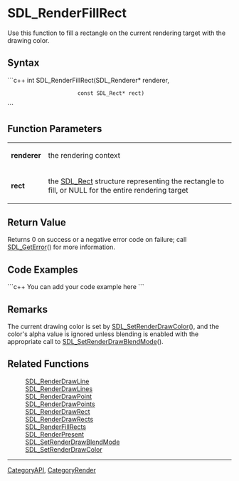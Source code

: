 <!-- pragma section-numbers off -->
<!-- pragma disable-camelcase -->

= SDL_RenderFillRect =
Use this function to fill a rectangle on the current rendering target with the drawing color.


== Syntax ==
```c++
int SDL_RenderFillRect(SDL_Renderer*   renderer,
                       const SDL_Rect* rect)
```

== Function Parameters ==
{|
|'''renderer'''
|the rendering context
|-
|'''rect'''
|the [[SDL_Rect]] structure representing the rectangle to fill, or NULL for the entire rendering target
|}

== Return Value ==
Returns 0 on success or a negative error code on failure; call [[SDL_GetError]]() for more information.

== Code Examples ==
```c++
You can add your code example here
```

== Remarks ==
The current drawing color is set by [[SDL_SetRenderDrawColor]](), and the color's alpha value is ignored unless blending is enabled with the appropriate call to [[SDL_SetRenderDrawBlendMode]]().

== Related Functions ==
:[[SDL_RenderDrawLine]]
:[[SDL_RenderDrawLines]]
:[[SDL_RenderDrawPoint]]
:[[SDL_RenderDrawPoints]]
:[[SDL_RenderDrawRect]]
:[[SDL_RenderDrawRects]]
:[[SDL_RenderFillRects]]
:[[SDL_RenderPresent]]
:[[SDL_SetRenderDrawBlendMode]]
:[[SDL_SetRenderDrawColor]]

----
[[CategoryAPI]], [[CategoryRender]]
